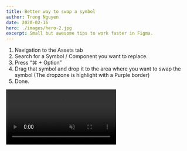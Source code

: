 ```yaml
---
title: Better way to swap a symbol
author: Trong Nguyen
date: 2020-02-16
hero: ./images/hero-2.jpg
excerpt: Small but awesome tips to work faster in Figma.
---
```


<div class="Grid Col2">
<p>

1. Navigation to the Assets tab
2. Search for a Symbol / Component you want to replace.
3. Press “⌘ + Option”
4. Drag that symbol and drop it to the area where you want to swap the symbol (The dropzone is highlight with a Purple border)
5. Done.

</p>

<div class="video">
  <video autoplay loop muted playsinline src="https://video.twimg.com/ext_tw_video/1234011810363105280/pu/vid/1280x720/l3TqpDZQRU8SRg0e.mp4"></video>
</div>
</div>